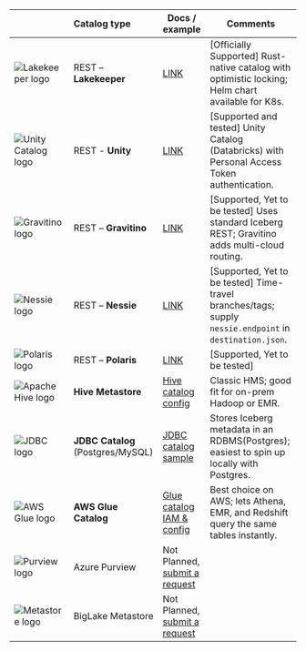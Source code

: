 |                                                                                                        | Catalog type                      | Docs / example                                                                                           | Comments                                                                                                 |
| ------------------------------------------------------------------------------------------------------ | :-------------------------------- | -------------------------------------------------------------------------------------------------------- | -------------------------------------------------------------------------------------------------------- |
| <img src="/img/logo/lakekeeper.webp"  className="mt-3"  height={20} alt="Lakekeeper logo" loading="lazy" decoding="async" />            | REST – **Lakekeeper**             | [LINK](/docs/writers/iceberg/catalog/rest?rest-catalog=lakekeeper)                                       | [Officially Supported] Rust-native catalog with optimistic locking; Helm chart available for K8s.        |
| <img src="/img/logo/unity.webp"  className="mt-3"  height={20} alt="Unity Catalog logo" loading="lazy" decoding="async" />              | REST - **Unity**                  | [LINK](/docs/writers/iceberg/unity-catalog)                                                              | [Supported and tested] Unity Catalog (Databricks) with Personal Access Token authentication.             |
| <img src="/img/logo/gravitino.svg"  className="mt-3"  height={20} alt="Gravitino logo" loading="lazy" decoding="async" />              | REST – **Gravitino**              | [LINK](/docs/writers/iceberg/catalog/rest?rest-catalog=gravitino)                                        | [Supported, Yet to be tested] Uses standard Iceberg REST; Gravitino adds multi-cloud routing.            |
| <img src="/img/logo/nessie.webp"  className="mt-3"  height={20} alt="Nessie logo" loading="lazy" decoding="async" />                    | REST – **Nessie**                 | [LINK](/docs/writers/iceberg/catalog/rest?rest-catalog=nessie)                                           | [Supported, Yet to be tested] Time-travel branches/tags; supply `nessie.endpoint` in `destination.json`. |
| <img src="/img/logo/polaris.webp"  className="mt-3"  height={20} alt="Polaris logo" loading="lazy" decoding="async" />                  | REST – **Polaris**                | [LINK](/docs/writers/iceberg/catalog/rest?rest-catalog=polaris)                                          | [Supported, Yet to be tested]                                                                            |
| <img src="/img/logo/hive.webp"  className="mt-3"  height={20} alt="Apache Hive logo" loading="lazy" decoding="async" />                 | **Hive Metastore**                | [Hive catalog config](/docs/writers/iceberg/catalog/hive)                                                | Classic HMS; good fit for on-prem Hadoop or EMR.                                                         |
| <img src="/img/logo/jdbc.webp"  className="mt-3"  height={20} alt="JDBC logo" loading="lazy" decoding="async" />                       | **JDBC Catalog** (Postgres/MySQL) | [JDBC catalog sample](/docs/writers/iceberg/catalog/jdbc)                                                | Stores Iceberg metadata in an RDBMS(Postgres); easiest to spin up locally with Postgres.                 |
| <img src="/img/logo/glue.svg"  className="mt-3"  height={20} alt="AWS Glue logo" loading="lazy" decoding="async" />                    | **AWS Glue Catalog**              | [Glue catalog IAM & config](/docs/writers/iceberg/catalog/glue)                                          | Best choice on AWS; lets Athena, EMR, and Redshift query the same tables instantly.                      |
| <img src="/img/logo/purview.webp"  className="mt-3"  height={20} alt="Purview logo" loading="lazy" decoding="async" />            | Azure Purview                     | Not Planned, [submit a request](https://github.com/datazip-inc/olake/issues/new?template=new-feature.md) |
| <img src="/img/logo/metastore.webp"  className="mt-3 mr-2"  height={20} alt="Metastore logo" loading="lazy" decoding="async" /> | BigLake Metastore                 | Not Planned, [submit a request](https://github.com/datazip-inc/olake/issues/new?template=new-feature.md) |
